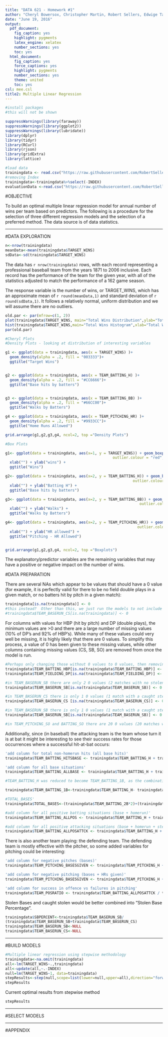 ```yaml
---
title: "DATA 621 - Homework #1"
author: "Cheryl Bowersox, Christopher Martin, Robert Sellers, Edwige Talla Badjio"
date: "June 19, 2016"
output:
  pdf_document:
    fig_caption: yes
    highlight: pygments
    latex_engine: xelatex
    number_sections: yes
    toc: yes
  html_document:
    fig_caption: yes
    force_captions: yes
    highlight: pygments
    number_sections: yes
    theme: united
    toc: yes
csl: mee.csl
title2: Multiple Linear Regression
---
```


```r

#install packages
#this will not be shown

suppressWarnings(library(faraway))
suppressWarnings(library(ggplot2))
suppressWarnings(library(lubridate))
library(dplyr)
library(tidyr)
library(RCurl)
library(rjson)
library(gridExtra)
library(lattice)

#load data
trainingdata <- read.csv("https://raw.githubusercontent.com/RobertSellers/dataWarehouse/master/moneyball-training-data.csv", header=TRUE)
#removing Index
trainingdata<-trainingdata%>%select(-INDEX)
evaluationData <-read.csv("https://raw.githubusercontent.com/RobertSellers/dataWarehouse/master/moneyball-evaluation-data.csv", header=TRUE)
```

#OBJECTIVE

To build an optimal multiple linear regression model for annual number of wins per team based on predictors. The following is a procedure for the selection of three different regression models and the selection of a preferred method.  The data source is of data statistics.



***


#DATA EXPLORATION

```r
n<-nrow(trainingdata)
meanData<-mean(trainingdata$TARGET_WINS)
sdData<-sd(trainingdata$TARGET_WINS)

```

The data has `r nrow(trainingdata)` rows, with each record representing a professional baseball team from the years 1871 to 2006 inclusive. Each record
has the performance of the team for the given year, with all of the statistics adjusted to match the performance of a 162 game season.

The response variable is the number of wins, or TARGET_WINS, which has an approximate mean of `r round(meanData,1)` and standard deviation of `r round(sdData,1)`. It follows a relatively normal, uniform distribution and we will assume there are no outliers.


```r
old.par <- par(mfrow=c(1, 2))
plot(trainingdata$TARGET_WINS, main="Total Wins Distribution",ylab="Total Wins")
hist(trainingdata$TARGET_WINS,main="Total Wins Histogram",xlab="Total Wins")
par(old.par)

#Cheryl Plots
#Density Plots - looking at distribution of interesting variables

g1 <- ggplot(data = trainingdata, aes(x = TARGET_WINS) )+ 
  geom_density(alpha = .2, fill = "003333")+
  ggtitle("Target Wins")


g2 <- ggplot(data = trainingdata, aes(x = TEAM_BATTING_H) )+ 
  geom_density(alpha = .2, fill = "#CC6666")+
  ggtitle("Base hits by batters")


g3 <- ggplot(data = trainingdata, aes(x = TEAM_BATTING_BB) )+ 
  geom_density(alpha = .2, fill = "#66CC00")+
  ggtitle("Walks by Batters")

g4 <- ggplot(data = trainingdata, aes(x = TEAM_PITCHING_HR) )+ 
  geom_density(alpha = .2, fill = "#9933CC")+
  ggtitle("Home Runs Allowed")

grid.arrange(g1,g2,g3,g4, ncol=2, top ="Density Plots")

#Box Plots

g1<- ggplot(data = trainingdata, aes(x=1, y = TARGET_WINS)) + geom_boxplot(fill = "white", colour = "#3399CC", 
                                                outlier.colour = "red", outlier.shape = 1)+
  xlab("") + ylab("wins") +
  ggtitle("Wins")

g2<- ggplot(data = trainingdata, aes(x=2, y = TEAM_BATTING_H)) + geom_boxplot(fill = "white", colour = "#CC6666", 
                                                         outlier.colour = "blue", outlier.shape = 1)+
  xlab("") + ylab("Batting H") +
  ggtitle("Base hits by batters")

g3<- ggplot(data = trainingdata, aes(x=2, y = TEAM_BATTING_BB)) + geom_boxplot(fill = "white", colour = "#66CC00", 
                                                            outlier.colour = "red", outlier.shape = 1)+
  xlab("") + ylab("Walks") +
  ggtitle("Walks by Batters")

g4<- ggplot(data = trainingdata, aes(x=2, y = TEAM_PITCHING_HR)) + geom_boxplot(fill = "white", colour = "#9933CC", 
                                                           outlier.colour = "red", outlier.shape = 1)+
  xlab("") + ylab("HR allowed") +
  ggtitle("Pitching - HR Allowed")


grid.arrange(g1,g2,g3,g4, ncol=2, top ="Boxplots")

```

The explanatory/predictor variables are the remaining variables that may have a positive or negative impact on the number of wins. 

#DATA PREPARATION 

There are several NAs which appear to be values that should have a 0 value (for example, it is perfectly valid for there to be no field double plays in a given match, or no batters hit by pitch in a given match):

```r
trainingdata[is.na(trainingdata)] <- 0
#this instead?  Other than this, we just run the models to not include NA?
#trainingdata$TEAM_BASERUN_CS[is.na(trainingdata)] <- 0
```

For columns with values for HBP (hit by pitch) and DP (double plays), the minimum values are >0 and there are a large number of missing values (10% of DP's and 92% of HBP's). While many of these values could very well be missing, it is highly likely that there are 0 values. To simplify this process, a value of 0 has been given to these missing values, while other columns containing missing values (CS, SB, SO) are removed from once the model is run.

```r
#Perhaps only changing those without 0 values to 0 values, then removing the rest when the model runs
trainingdata$TEAM_BATTING_HBP[is.na(trainingdata$TEAM_BATTING_HBP)] <- 0
trainingdata$TEAM_FIELDING_DP[is.na(trainingdata$TEAM_FIELDING_DP)] <- 0

#in TEAM_BASERUN_SB there are only 2 0 values (2 matches with no stolen bases), with the next lowest being 14 stolen bases, and 131 missing values
trainingdata$TEAM_BASERUN_SB[is.na(trainingdata$TEAM_BASERUN_SB)] <- 0

#in TEAM_BASERUN_CS there is only 1 0 values (1 match with a caught stealing), with the next lowest being 7 caught, and 772 missing values
trainingdata$TEAM_BASERUN_CS [is.na(trainingdata$TEAM_BASERUN_CS)] <- 0

#in TEAM_BASERUN_SB there is only 1 0 values (1 match with a caught stealing), with the next lowest being 7 caught, and 772 missing values
trainingdata$TEAM_BASERUN_SB[is.na(trainingdata$TEAM_BASERUN_SB)] <- 0

#in TEAM_PITCHING_SO and BATTING_SO there are 20 0 values (20 matches with strikeouts), with the next lowest being 181/66 strikeouts, and 102 missing values -- likely missing values (not 0)
```

Additionally, since (in baseball) the attacking team is the team whose turn it is at bat it might be interesting to see their success rates for those occurrences where a successful hit-at-bat occurs:

```r
'add column for total non-homerun hits (all base hits)'
trainingdata$TEAM_BATTING_HITSBASE <- trainingdata$TEAM_BATTING_H + trainingdata$TEAM_BATTING_2B + trainingdata$TEAM_BATTING_3B

'add column for all base situations'
trainingdata$TEAM_BATTING_ALLBASE <- trainingdata$TEAM_BATTING_H + trainingdata$TEAM_BATTING_2B + trainingdata$TEAM_BATTING_3B + trainingdata$TEAM_BATTING_BB + trainingdata$TEAM_BATTING_HBP

#TEAM_BATTING_H was reduced to become TEAM_BATTING_1B, as the combination of base hits simplifies hits unnecessarily. These data points are best split, as they exist for doubles, triples, and home runs.

trainingdata$TEAM_BATTING_1B<-trainingdata$TEAM_BATTING_H- trainingdata$TEAM_BATTING_2B- trainingdata$TEAM_BATTING_3B- trainingdata$TEAM_BATTING_HR

#TOTAL_BASES'
trainingdata$TOTAL_BASES<-(trainingdata$TEAM_BATTING_2B*2)+(trainingdata$TEAM_BATTING_3B*3)+(trainingdata$TEAM_BATTING_HR*4)+ trainingdata$TEAM_BASERUN_SB+trainingdata$TEAM_BATTING_BB+trainingdata$TEAM_BATTING_1B

#add column for all positive batting situations (base + homerun)'
trainingdata$TEAM_BATTING_ALLPOS <- trainingdata$TEAM_BATTING_H + trainingdata$TEAM_BATTING_BB + trainingdata$TEAM_BATTING_HBP

#add column for all positive attacking situations (base + homerun + steals)'
trainingdata$TEAM_BATTING_ALLPOSATTCK <- trainingdata$TEAM_BATTING_H + trainingdata$TEAM_BATTING_2B + trainingdata$TEAM_BATTING_3B + trainingdata$TEAM_BATTING_HR + trainingdata$TEAM_BATTING_BB + trainingdata$TEAM_BATTING_HBP + trainingdata$TEAM_BASERUN_SB
```

There is also another team playing: the defending team. The defending team is mostly effective with the pitcher, so some added variables for pitching could be interesting:

```r
'add column for negative pitches (bases)'
trainingdata$TEAM_PITCHING_BASESGIVEN <- trainingdata$TEAM_PITCHING_H + trainingdata$TEAM_PITCHING_BB

'add column for negative pitching (bases + HRs given)'
trainingdata$TEAM_PITCHING_BASESGIVEN <- trainingdata$TEAM_PITCHING_H + trainingdata$TEAM_PITCHING_BB + trainingdata$TEAM_PITCHING_HR

'add column for success in offence vs failures in pitching'
trainingdata$TEAM_POSRATIO <- trainingdata$TEAM_BATTING_ALLPOSATTCK / trainingdata$TEAM_PITCHING_BASESGIVEN
```

Stolen Bases and caught stolen would be better combined into "Stolen Base Percentage".

```r
trainingdata$SBPERCENT<-trainingdata$TEAM_BASERUN_SB/
(trainingdata$TEAM_BASERUN_SB+trainingdata$TEAM_BASERUN_CS)
trainingdata$TEAM_BASERUN_SB<-NULL
trainingdata$TEAM_BASERUN_CS<-NULL
```




***

#BUILD MODELS

```r
#Multiple linear regression using stepwise methodology
trainingdata<-na.omit(trainingdata)
all<-lm(TARGET_WINS~.,trainingdata)
all<-update(all,~.-INDEX)
null=lm(TARGET_WINS~1, data=trainingdata)
stepResults<-step(null,scope=list(lower=null,upper=all),direction="forward")
stepResults
```

Current optimal results from stepwise method

```r
stepResults
```






***

#SELECT MODELS 




***

#APPENDIX